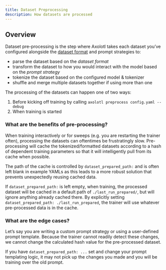 ```yaml
---
title: Dataset Preprocessing
description: How datasets are processed
---
```


## Overview

Dataset pre-processing is the step where Axolotl takes each dataset you've configured alongside
the [dataset format](dataset-formats) and prompt strategies to:

 - parse the dataset based on the *dataset format*
 - transform the dataset to how you would interact with the model based on the *prompt strategy*
 - tokenize the dataset based on the configured model & tokenizer
 - shuffle and merge multiple datasets together if using more than one

The processing of the datasets can happen one of two ways:

1. Before kicking off training by calling `axolotl preprocess config.yaml --debug`
2. When training is started

### What are the benefits of pre-processing?

When training interactively or for sweeps
(e.g. you are restarting the trainer often), processing the datasets can oftentimes be frustratingly
slow. Pre-processing will cache the tokenized/formatted datasets according to a hash of dependent
training parameters so that it will intelligently pull from its cache when possible.

The path of the cache is controlled by `dataset_prepared_path:` and is often left blank in example
YAMLs as this leads to a more robust solution that prevents unexpectedly reusing cached data.

If `dataset_prepared_path:` is left empty, when training, the processed dataset will be cached in a
default path of `./last_run_prepared/`, but will ignore anything already cached there. By explicitly
setting `dataset_prepared_path: ./last_run_prepared`, the trainer will use whatever pre-processed
data is in the cache.

### What are the edge cases?

Let's say you are writing a custom prompt strategy or using a user-defined
prompt template. Because the trainer cannot readily detect these changes, we cannot change the
calculated hash value for the pre-processed dataset.

If you have `dataset_prepared_path: ...` set
and change your prompt templating logic, it may not pick up the changes you made and you will be
training over the old prompt.
